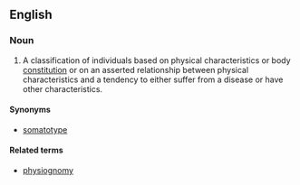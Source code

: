 ==English==

===Noun===
{{en-noun|head=[[constitutional]] [[type]]}}

# A classification of individuals based on physical characteristics or body [[constitution]] or on an asserted relationship between physical characteristics and a tendency to either suffer from a disease or have other characteristics.

====Synonyms====
* [[somatotype]]

====Related terms====
* [[physiognomy]]